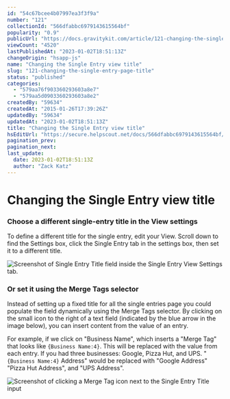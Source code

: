 ```yaml
---
id: "54c67bcee4b07997ea3f3f9a"
number: "121"
collectionId: "566dfabbc6979143615564bf"
popularity: "0.9"
publicUrl: "https://docs.gravitykit.com/article/121-changing-the-single-entry-page-title"
viewCount: "4520"
lastPublishedAt: "2023-01-02T18:51:13Z"
changeOrigin: "hsapp-js"
name: "Changing the Single Entry view title"
slug: "121-changing-the-single-entry-page-title"
status: "published"
categories: 
  - "579aa76f903360293603a8e7"
  - "579aa5d0903360293603a8e2"
createdBy: "59634"
createdAt: "2015-01-26T17:39:26Z"
updatedBy: "59634"
updatedAt: "2023-01-02T18:51:13Z"
title: "Changing the Single Entry view title"
hsEditUrl: "https://secure.helpscout.net/docs/566dfabbc6979143615564bf/article/54c67bcee4b07997ea3f3f9a"
pagination_prev: 
pagination_next: 
last_update:
  date: 2023-01-02T18:51:13Z
  author: "Zack Katz"
---
```


# Changing the Single Entry view title



### Choose a different single-entry title in the View settings

To define a different title for the single entry, edit your View. Scroll down to find the Settings box, click the Single Entry tab in the settings box, then set it to a different title.

![Screenshot of Single Entry Title field inside the Single Entry View Settings tab.](https://i.gravitykit.com/rGXfY0+)

### Or set it using the Merge Tags selector

Instead of setting up a fixed title for all the single entries page you could populate the field dynamically using the Merge Tags selector. By clicking on the small icon to the right of a text field (indicated by the blue arrow in the image below), you can insert content from the value of an entry.

For example, if we click on "Business Name", which inserts a "Merge Tag" that looks like `{Business Name:4}`. This will be replaced with the value from each entry. If you had three businesses: Google, Pizza Hut, and UPS. "`{Business Name:4}` Address" would be replaced with "Google Address" "Pizza Hut Address", and "UPS Address".

![Screenshot of clicking a Merge Tag icon next to the Single Entry Title input](https://i.gravitykit.com/XC5ntx+)


